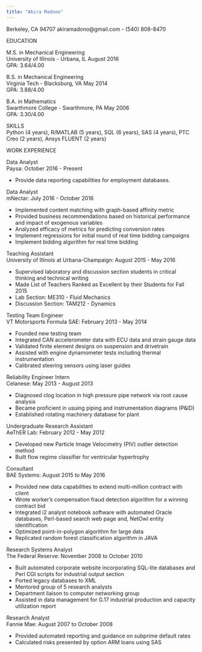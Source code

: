 ```yaml
---
title: "Akira Madono"
---
```

Berkeley, CA 94707 akiramadono@gmail.com - (540) 808-8470

EDUCATION

M.S. in Mechanical Engineering  
University of Illinois - Urbana, IL August 2016  
GPA: 3.64/4.00

B.S. in Mechanical Engineering  
Virginia Tech - Blacksburg, VA May 2014  
GPA: 3.88/4.00

B.A. in Mathematics  
Swarthmore College - Swarthmore, PA May 2006  
GPA: 3.30/4.00  


SKILLS  
Python (4 years), R/MATLAB (5 years), SQL (6 years), SAS (4 years), PTC Creo (2 years), Ansys FLUENT (2 years)

WORK EXPERIENCE

Data Analyst  
Paysa: October 2016 - Present

* Provide data reporting capabilities for employment databases.

Data Analyst  
mNectar: July 2016 - October 2016

 * Implemented content matching with graph-based affinity metric
 * Provided business recommendations based on historical performance and impact of exogenous variables
 * Analyzed efficacy of metrics for predicting conversion rates 
 * Implement regressions for initial round of real time bidding campaigns
 * Implement bidding algorithm for real time bidding

Teaching Assistant  
University of Illinois at Urbana-Champaign: August 2015 - May 2016

* Supervised laboratory and discussion section students in critical thinking and technical writing
* Made List of Teachers Ranked as Excellent by their Students for Fall 2015
* Lab Section: ME310 - Fluid Mechanics
* Discussion Section: TAM212 - Dynamics

Testing Team Engineer  
VT Motorsports Formula SAE: February 2013 - May 2014

 * Founded new testing team
 * Integrated CAN accelerometer data with ECU data and strain gauge data
 * Validated finite element designs on suspension and drivetrain
 * Assisted with engine dynamometer tests including thermal instrumentation
 * Calibrated steering sensors using laser guides

Reliability Engineer Intern  
Celanese: May 2013 - August 2013

* Diagnosed clog location in high pressure pipe network via root cause analysis
* Became proficient in usuing piping and instrumentation diagrams (P&ID)
* Established rotating machinery database for plant

Undergraduate Research Assistant  
AeThER Lab: February 2012 - May 2012

* Developed new Particle Image Velocimetry (PIV) outlier detection method
* Built flow regime classifier for ventricular hypertrophy

Consultant  
BAE Systems: August 2015 to May 2016

 * Provided new data capabilities to extend multi-million contract with client
 * Wrote worker's compensation fraud detection algorithm for a winning contract bid
 * Integrated i2 analyst notebook software with automated Oracle databases, Perl-based search web page and, NetOwl entity identification
 * Optimized point-in-polygon algorithm for large data
 * Replicated random forest classification algorithm in JAVA

Research Systems Analyst  
The Federal Reserve: November 2008 to October 2010

 * Built automated corporate website incorporating SQL-lite databases and Perl CGI scripts for industrial output section
 * Ported legacy databases to XML
 * Mentored group of 5 research analysts
 * Department liaison to computer networking group
 * Assisted in data management for G.17 industrial production and capacity utilization report
			    
Research Analyst  
Fannie Mae: August 2007 to October 2008

 * Provided automated reporting and guidance on subprime default rates 
 * Calculated risks presented by option ARM loans using SAS
			      

